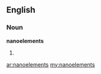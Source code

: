 ==English==

===Noun===
'''nanoelements'''

# {{plural of|nanoelement}}

[[ar:nanoelements]]
[[my:nanoelements]]